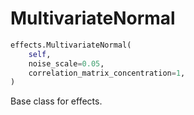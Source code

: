 # MultivariateNormal { #prophetverse.effects.MultivariateNormal }

```python
effects.MultivariateNormal(
    self,
    noise_scale=0.05,
    correlation_matrix_concentration=1,
)
```

Base class for effects.